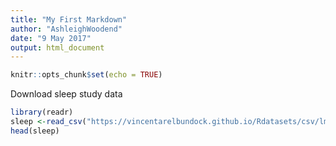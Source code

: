 ```yaml
---
title: "My First Markdown"
author: "AshleighWoodend"
date: "9 May 2017"
output: html_document
---
```


```r
knitr::opts_chunk$set(echo = TRUE)
```

Download sleep study data
```r
library(readr)
sleep <-read_csv("https://vincentarelbundock.github.io/Rdatasets/csv/lme4/sleepstudy.csv")
head(sleep)
```